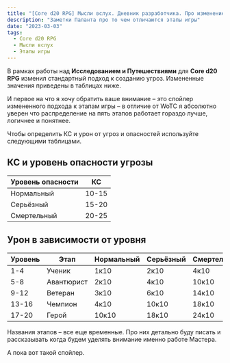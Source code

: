 ```yaml
---
title: "[Core d20 RPG] Мысли вслух. Дневник разработчика. Про изменение подхода к этапам игры"
description: "Заметки Паланта про то чем отличаются этапы игры"
date: "2023-03-03"
tags:
  - Core d20 RPG
  - Мысли вслух
  - Этапы игры
---
```


В рамках работы над **Исследованием и Путешествиями** для **Core d20 RPG** изменил стандартный подход к созданию угроз. Измененные значения приведены в таблицах ниже.

И первое на что я хочу обратить ваше внимание – это спойлер измененного подхода к этапам игры – в отличие от WoTC я абсолютно уверен что распределение на пять этапов работает гораздо лучше, логичнее и понятнее.

Чтобы определить КС и урон от угроз и опасностей используйте следующими таблицами.

## КС и уровень опасности угрозы

| Уровень опасности | КС    |
| ----------------- | ----- |
| Нормальный        | 10-15 |
| Серьёзный         | 15-20 |
| Смертельный       | 20-25 |

## Урон в зависимости от уровня

| Уровень | Этап       | Нормальный | Серьёзный | Смертельный |
| ------- | ---------- | ---------- | --------- | ----------- |
| 1-4     | Ученик     | 1к10       | 2к10      | 4к10        |
| 5-8     | Авантюрист | 2к10       | 4к10      | 10к10       |
| 9-12    | Ветеран    | 3к10       | 6к10      | 14к10       |
| 13-16   | Чемпион    | 4к10       | 10к10     | 18к10       |
| 17-20   | Герой      | 10к10      | 18к10     | 24к10       |

Названия этапов – все еще временные. Про них детально буду писать и рассказывать когда будем уделять внимание именно работе Мастера.

А пока вот такой спойлер.
